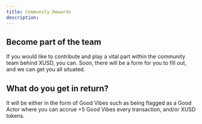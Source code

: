 ```yaml
---
title: Community Rewards
description: 
---
```


## Become part of the team

If you would like to contribute and play a vital part within the community team behind XUSD, you can. Soon, there will be a form for you to fill out, and we can get you all situated.


## What do you get in return? 

It will be either in the form of Good Vibes such as being flagged as a Good Actor where you can accrue +5 Good Vibes every transaction, and/or XUSD tokens.


